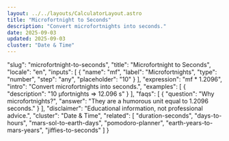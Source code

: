 ```yaml
---
layout: ../../layouts/CalculatorLayout.astro
title: "Microfortnight to Seconds"
description: "Convert microfortnights into seconds."
date: 2025-09-03
updated: 2025-09-03
cluster: "Date & Time"
---
```


  "slug": "microfortnight-to-seconds",
  "title": "Microfortnight to Seconds",
  "locale": "en",
  "inputs": [
    {
      "name": "mf",
      "label": "Microfortnights",
      "type": "number",
      "step": "any",
      "placeholder": "10"
    }
  ],
  "expression": "mf * 1.2096",
  "intro": "Convert microfortnights into seconds.",
  "examples": [
    {
      "description": "10 µfortnights ⇒ 12.096 s"
    }
  ],
  "faqs": [
    {
      "question": "Why microfortnights?",
      "answer": "They are a humorous unit equal to 1.2096 seconds."
    }
  ],
  "disclaimer": "Educational information, not professional advice.",
  "cluster": "Date & Time",
  "related": [
    "duration-seconds",
    "days-to-hours",
    "mars-sol-to-earth-days",
    "pomodoro-planner",
    "earth-years-to-mars-years",
    "jiffies-to-seconds"
  ]
}

<Calculator schema={schema} />

